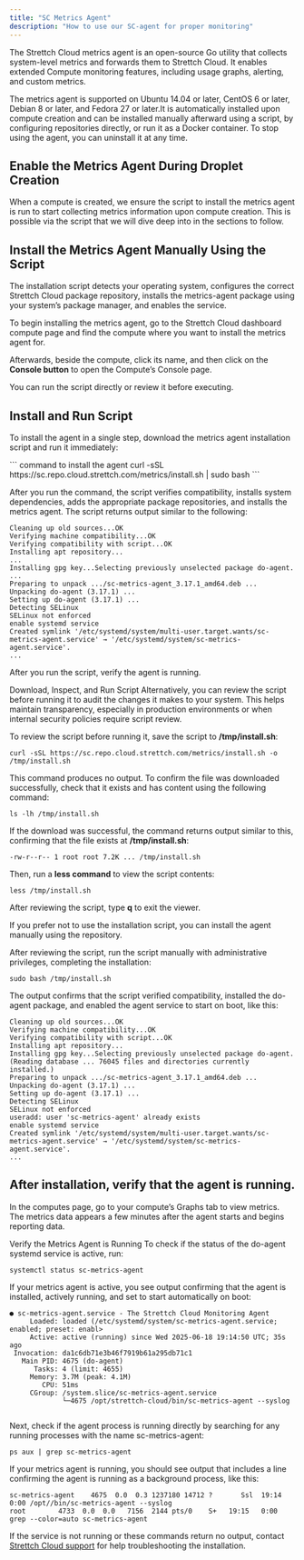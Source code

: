 ```yaml
---
title: "SC Metrics Agent"
description: "How to use our SC-agent for proper monitoring"
---
```


The Strettch Cloud metrics agent is an open-source Go utility that collects system-level metrics and forwards them to Strettch Cloud. It enables extended Compute monitoring features, including usage graphs, alerting, and custom metrics.

The metrics agent is supported on Ubuntu 14.04 or later, CentOS 6 or later, Debian 8 or later, and Fedora 27 or later.It is automatically installed upon compute creation and can be installed manually afterward using a script, by configuring repositories directly, or run it as a Docker container. To stop using the agent, you can uninstall it at any time.
## Enable the Metrics Agent During Droplet Creation 

When a compute is created, we ensure the script to install the metrics agent is run to start collecting metrics information upon compute creation. This is possible via the script that we will dive deep into in the sections to follow.
## Install the Metrics Agent Manually Using the Script 
The installation script detects your operating system, configures the correct Strettch Cloud package repository, installs the metrics-agent package using your system’s package manager, and enables the service.

To begin installing the metrics agent, go to the Strettch Cloud dashboard compute page and find the compute where you want to install the metrics agent for.

Afterwards, beside the compute, click its name, and then click on the **Console button** to open the Compute’s Console page. 

You can run the script directly or review it before executing.

## Install and Run Script 
To install the agent in a single step, download the metrics agent installation script and run it immediately:

<CodeGroup>
``` command to install the agent
curl -sSL https://sc.repo.cloud.strettch.com/metrics/install.sh | sudo bash
```
</CodeGroup>

After you run the command, the script verifies compatibility, installs system dependencies, adds the appropriate package repositories, and installs the metrics agent. The script returns output similar to the following:

```
Cleaning up old sources...OK
Verifying machine compatibility...OK
Verifying compatibility with script...OK
Installing apt repository...
...
Installing gpg key...Selecting previously unselected package do-agent.
...
Preparing to unpack .../sc-metrics-agent_3.17.1_amd64.deb ...
Unpacking do-agent (3.17.1) ...
Setting up do-agent (3.17.1) ...
Detecting SELinux
SELinux not enforced
enable systemd service
Created symlink '/etc/systemd/system/multi-user.target.wants/sc-metrics-agent.service' → '/etc/systemd/system/sc-metrics-agent.service'.
...
```
After you run the script, verify the agent is running.

Download, Inspect, and Run Script 
Alternatively, you can review the script before running it to audit the changes it makes to your system. This helps maintain transparency, especially in production environments or when internal security policies require script review.

To review the script before running it, save the script to **/tmp/install.sh**:
```
curl -sSL https://sc.repo.cloud.strettch.com/metrics/install.sh -o /tmp/install.sh
```
This command produces no output. To confirm the file was downloaded successfully, check that it exists and has content using the following command:
```
ls -lh /tmp/install.sh
```
If the download was successful, the command returns output similar to this, confirming that the file exists at **/tmp/install.sh**:
```
-rw-r--r-- 1 root root 7.2K ... /tmp/install.sh
```
Then, run a **less command** to view the script contents:
```
less /tmp/install.sh
```
After reviewing the script, type **q** to exit the viewer.

If you prefer not to use the installation script, you can install the agent manually using the repository.

After reviewing the script, run the script manually with administrative privileges, completing the installation:
```
sudo bash /tmp/install.sh
```
The output confirms that the script verified compatibility, installed the do-agent package, and enabled the agent service to start on boot, like this:

```
Cleaning up old sources...OK
Verifying machine compatibility...OK
Verifying compatibility with script...OK
Installing apt repository...
Installing gpg key...Selecting previously unselected package do-agent.
(Reading database ... 76045 files and directories currently installed.)
Preparing to unpack .../sc-metrics-agent_3.17.1_amd64.deb ...
Unpacking do-agent (3.17.1) ...
Setting up do-agent (3.17.1) ...
Detecting SELinux
SELinux not enforced
useradd: user 'sc-metrics-agent' already exists
enable systemd service
Created symlink '/etc/systemd/system/multi-user.target.wants/sc-metrics-agent.service' → '/etc/systemd/system/sc-metrics-agent.service'.
...
```
## After installation, verify that the agent is running.

In the computes page, go to your compute’s Graphs tab to view metrics. The metrics data appears a few minutes after the agent starts and begins reporting data.

Verify the Metrics Agent is Running 
To check if the status of the do-agent systemd service is active, run:
```
systemctl status sc-metrics-agent
```
If your metrics agent is active, you see output confirming that the agent is installed, actively running, and set to start automatically on boot:

```
● sc-metrics-agent.service - The Strettch Cloud Monitoring Agent
     Loaded: loaded (/etc/systemd/system/sc-metrics-agent.service; enabled; preset: enabl>
     Active: active (running) since Wed 2025-06-18 19:14:50 UTC; 35s ago
 Invocation: da1c6db71e3b46f7919b61a295db71c1
   Main PID: 4675 (do-agent)
      Tasks: 4 (limit: 4655)
     Memory: 3.7M (peak: 4.1M)
        CPU: 51ms
     CGroup: /system.slice/sc-metrics-agent.service
             └─4675 /opt/strettch-cloud/bin/sc-metrics-agent --syslog
             
```
Next, check if the agent process is running directly by searching for any running processes with the name sc-metrics-agent:
```
ps aux | grep sc-metrics-agent
```
If your metrics agent is running, you should see output that includes a line confirming the agent is running as a background process, like this:

```
sc-metrics-agent    4675  0.0  0.3 1237180 14712 ?       Ssl  19:14   0:00 /opt//bin/sc-metrics-agent --syslog
root        4733  0.0  0.0   7156  2144 pts/0    S+   19:15   0:00 grep --color=auto sc-metrics-agent
```
If the service is not running or these commands return no output, contact [Strettch Cloud support](mailto:cloud@strettch.com) for help troubleshooting the installation.